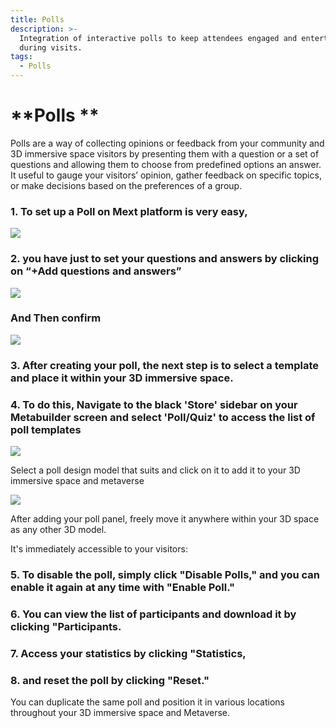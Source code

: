 ```yaml
---
title: Polls
description: >-
  Integration of interactive polls to keep attendees engaged and entertained
  during visits.
tags:
  - Polls
---
```


# **\*\*Polls \*\***

Polls are a way of collecting opinions or feedback from your community and 3D immersive space visitors by presenting them with a question or a set of questions and allowing them to choose from predefined options an answer. It useful to gauge your visitors’ opinion, gather feedback on specific topics, or make decisions based on the preferences of a group.

### 1.	To set up a Poll on Mext platform is very easy,

![](/img/Marvaimages/Documentationpollsa.jpg)

### **2.	you have just to set your questions and answers  by clicking on “+Add questions and answers”**

![](/img/Marvaimages/documentatinleaderc.jpg)

### **And Then confirm**

![](/img/Marvaimages/Documentationpollsd.jpg)

### **3.	After creating your poll, the next step is to select a template and place it within your 3D immersive space.**

### **4.	To do this, Navigate to the black 'Store' sidebar on your Metabuilder screen and select 'Poll/Quiz' to access the list of poll templates**

![](/img/Marvaimages/documentatinleadere.jpg)

Select a poll design model that suits and click on it to add it to your 3D immersive space and metaverse

![](/img/Marvaimages/Image20.png)

After adding your poll panel, freely move it anywhere within your 3D space as any other 3D model.

It's immediately accessible to your visitors:

### **5.	To disable the poll, simply click "Disable Polls," and you can enable it again at any time with "Enable Poll."**

### **6.	You can view the list of participants and download it by clicking "Participants.**

### **7.	Access your statistics by clicking "Statistics,**

### **8.	and reset the poll by clicking "Reset."**

You can duplicate the same poll and position it in various locations throughout your 3D immersive space and Metaverse.
